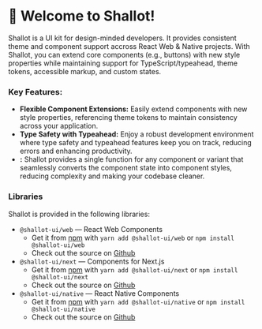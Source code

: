 
<Meta title="Introduction" />

# 🧅 Welcome to Shallot!

Shallot is a UI kit for design-minded developers. It provides consistent theme and component support accross React Web & Native projects. With Shallot, you can extend core components (e.g., buttons) with new style properties while maintaining support for TypeScript/typeahead, theme tokens, accessible markup, and custom states.

### Key Features:

- **Flexible Component Extensions:** Easily extend components with new style properties, referencing theme tokens to maintain consistency across your application.
- **Type Safety with Typeahead:** Enjoy a robust development environment where type safety and typeahead features keep you on track, reducing errors and enhancing productivity.
- **:** Shallot provides a single function for any component or variant that seamlessly converts the component state into component styles, reducing complexity and making your codebase cleaner.

### Libraries

Shallot is provided in the following libraries:

- `@shallot-ui/web` &mdash; React Web Components
  - Get it from [npm](https://www.npmjs.com/package/@shallot-ui/web) with `yarn add @shallot-ui/web` or `npm install @shallot-ui/web`
  - Check out the source on [Github](https://github.com/Shallot-UI/shallot/tree/main/packages/web)
- `@shallot-ui/next` &mdash; Components for Next.js
  - Get it from [npm](https://www.npmjs.com/package/@shallot-ui/next) with `yarn add @shallot-ui/next` or `npm install @shallot-ui/next`
  - Check out the source on [Github](https://github.com/Shallot-UI/shallot/tree/main/packages/next)
- `@shallot-ui/native` &mdash; React Native Components
  - Get it from [npm](https://www.npmjs.com/package/@shallot-ui/native) with `yarn add @shallot-ui/native` or `npm install @shallot-ui/native`
  - Check out the source on [Github](https://github.com/Shallot-UI/shallot/tree/main/packages/native)
